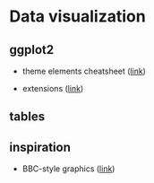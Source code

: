 # Data visualization {#data-viz}

## ggplot2

- theme elements cheatsheet ([link](https://henrywang.nl/ggplot2-theme-elements-demonstration/))

- extensions ([link](https://exts.ggplot2.tidyverse.org/gallery/))

## tables

## inspiration

- BBC-style graphics ([link](https://bbc.github.io/rcookbook/#how_to_create_bbc_style_graphics))
